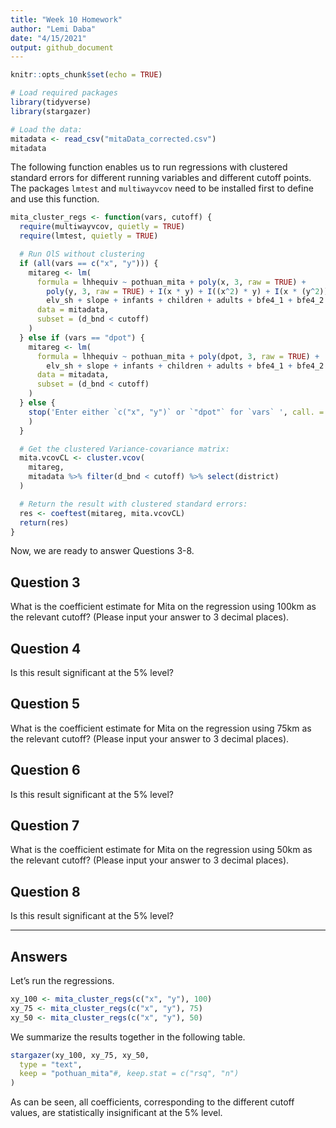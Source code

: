 ```yaml
---
title: "Week 10 Homework"
author: "Lemi Daba"
date: "4/15/2021"
output: github_document
---
```


```r
knitr::opts_chunk$set(echo = TRUE)
```

```r
# Load required packages
library(tidyverse)
library(stargazer)
```

```r
# Load the data:
mitadata <- read_csv("mitaData_corrected.csv")
mitadata
```

The following function enables us to run regressions with clustered standard 
errors for different running variables and different cutoff points. The packages
`lmtest` and `multiwayvcov` need to be installed first to define and use this function.
```r
mita_cluster_regs <- function(vars, cutoff) {
  require(multiwayvcov, quietly = TRUE)
  require(lmtest, quietly = TRUE)

  # Run OlS without clustering 
  if (all(vars == c("x", "y"))) {
    mitareg <- lm(
      formula = lhhequiv ~ pothuan_mita + poly(x, 3, raw = TRUE) +
        poly(y, 3, raw = TRUE) + I(x * y) + I((x^2) * y) + I(x * (y^2)) +
        elv_sh + slope + infants + children + adults + bfe4_1 + bfe4_2 + bfe4_3,
      data = mitadata,
      subset = (d_bnd < cutoff)
    )
  } else if (vars == "dpot") {
    mitareg <- lm(
      formula = lhhequiv ~ pothuan_mita + poly(dpot, 3, raw = TRUE) +
        elv_sh + slope + infants + children + adults + bfe4_1 + bfe4_2 + bfe4_3,
      data = mitadata,
      subset = (d_bnd < cutoff)
    )
  } else {
    stop('Enter either `c("x", "y")` or `"dpot"` for `vars` ', call. = FALSE
    )
  }

  # Get the clustered Variance-covariance matrix:
  mita.vcovCL <- cluster.vcov(
    mitareg,
    mitadata %>% filter(d_bnd < cutoff) %>% select(district)
  )

  # Return the result with clustered standard errors:
  res <- coeftest(mitareg, mita.vcovCL)
  return(res)
}
```

Now, we are ready to answer Questions 3-8.

## Question 3

What is the coefficient estimate for Mita on the regression using 100km as the relevant cutoff? (Please input your answer to 3 decimal places).

## Question 4

Is this result significant at the 5% level?

## Question 5

What is the coefficient estimate for Mita on the regression using 75km as the relevant cutoff? (Please input your answer to 3 decimal places).

## Question 6

Is this result significant at the 5% level?

## Question 7

What is the coefficient estimate for Mita on the regression using 50km as the relevant cutoff? (Please input your answer to 3 decimal places).

## Question 8

Is this result significant at the 5% level?

---

## Answers

Let's run the regressions.
```r
xy_100 <- mita_cluster_regs(c("x", "y"), 100)
xy_75 <- mita_cluster_regs(c("x", "y"), 75)
xy_50 <- mita_cluster_regs(c("x", "y"), 50)
```

We summarize the results together in the following table.
```r
stargazer(xy_100, xy_75, xy_50,
  type = "text",
  keep = "pothuan_mita"#, keep.stat = c("rsq", "n")
)
```

As can be seen, all coefficients, corresponding to the different cutoff values,
are statistically insignificant at the 5% level.



















































